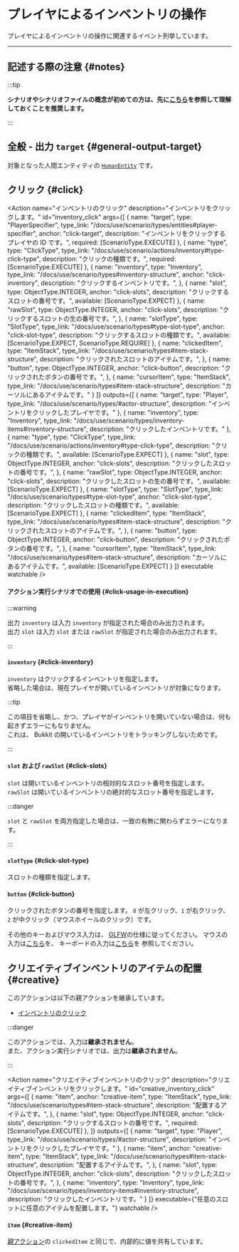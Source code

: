 

# プレイヤによるインベントリの操作

プレイヤによるインベントリの操作に関連するイベント列挙しています。

---

## 記述する際の注意 {#notes}

:::tip

**シナリオやシナリオファイルの概念が初めての方は、先に[こちら](/docs/use/scenario)を参照して理解しておくことを推奨します。**

:::

<BelowDocument docId="use/scenario/scenario-file"
               label="シナリオファイルを記述する際の注意"
               anchor="notes"
/>

## 全般 - 出力 `target` {#general-output-target}

対象となった人間エンティティの [`HumanEntity`](/docs/use/scenario/types/#actor-structure) です。

## クリック {#click}


<Action name="インベントリのクリック"
        description="インベントリをクリックします。"
        id="inventory_click"
        args={[
          {
            name: "target",
            type: "PlayerSpecifier",
            type_link: "/docs/use/scenario/types/entities#player-specifier",
            anchor: "click-target",
            description: "インベントリをクリックするプレイヤの ID です。",
            required: [ScenarioType.EXECUTE]
          },
          {
            name: "type",
            type: "ClickType",
            type_link: "/docs/use/scenario/actions/inventory#type-click-type",
            description: "クリックの種類です。",
            required: [ScenarioType.EXECUTE]
          },
          {
            name: "inventory",
            type: "Inventory",
            type_link: "/docs/use/scenario/types#inventory-structure",
            anchor: "click-inventory",
            description: "クリックするインベントリです。",
          },
          {
            name: "slot",
            type: ObjectType.INTEGER,
            anchor: "click-slots",
            description: "クリックするスロットの番号です。",
            available: [ScenarioType.EXPECT]
          },
          {
            name: "rawSlot",
            type: ObjectType.INTEGER,
            anchor: "click-slots",
            description: "クリックするスロットの生の番号です。",
          },
          {
            name: "slotType",
            type: "SlotType",
            type_link: "/docs/use/scenario/types#type-slot-type",
            anchor: "click-slot-type",
            description: "クリックするスロットの種類です。",
            available: [ScenarioType.EXPECT, ScenarioType.REQUIRE]
          },
          {
            name: "clickedItem",
            type: "ItemStack",
            type_link: "/docs/use/scenario/types#item-stack-structure",
            description: "クリックされたスロットのアイテムです。",
          },
          {
            name: "button",
            type: ObjectType.INTEGER,
            anchor: "click-button",
            description: "クリックされたボタンの番号です。",
          },
          {
            name: "cursorItem",
            type: "ItemStack",
            type_link: "/docs/use/scenario/types#item-stack-structure",
            description: "カーソルにあるアイテムです。"
          }
        ]}
        outputs={[
          {
            name: "target",
            type: "Player",
            type_link: "/docs/use/scenario/types/#actor-structure",
            description: "インベントリをクリックしたプレイヤです。"
          },
          {
            name: "inventory",
            type: "Inventory",
            type_link: "/docs/use/scenario/types/inventory-items#inventory-structure",
            description: "クリックしたインベントリです。"
          },
          {
            name: "type",
            type: "ClickType",
            type_link: "/docs/use/scenario/actions/inventory#type-click-type",
            description: "クリックの種類です。",
            available: [ScenarioType.EXPECT]
          },
          {
            name: "slot",
            type: ObjectType.INTEGER,
            anchor: "click-slots",
            description: "クリックしたスロットの番号です。",
          },
          {
            name: "rawSlot",
            type: ObjectType.INTEGER,
            anchor: "click-slots",
            description: "クリックしたスロットの生の番号です。",
            available: [ScenarioType.EXPECT]
          },
          {
            name: "slotType",
            type: "SlotType",
            type_link: "/docs/use/scenario/types#type-slot-type",
            anchor: "click-slot-type",
            description: "クリックしたスロットの種類です。",
            available: [ScenarioType.EXPECT]
          },
          {
            name: "clickedItem",
            type: "ItemStack",
            type_link: "/docs/use/scenario/types#item-stack-structure",
            description: "クリックされたスロットのアイテムです。",
          },
          {
            name: "button",
            type: ObjectType.INTEGER,
            anchor: "click-button",
            description: "クリックされたボタンの番号です。",
          },
          {
            name: "cursorItem",
            type: "ItemStack",
            type_link: "/docs/use/scenario/types#item-stack-structure",
            description: "カーソルにあるアイテムです。",
            available: [ScenarioType.EXPECT]
          }
        ]}
        executable watchable
/>

#### アクション実行シナリオでの使用 {#click-usage-in-execution}

:::warning

出力 `inventory` は入力 `inventory` が指定された場合のみ出力されます。  
出力 `slot` は入力 `slot` または `rawSlot` が指定された場合のみ出力されます。

:::

#### `inventory` {#click-inventory}

`inventory` はクリックするインベントリを指定します。  
省略した場合は、現在プレイヤが開いているインベントリが対象になります。

:::tip

この項目を省略し、かつ、プレイヤがインベントリを開いていない場合は、何も起きずエラーにもなりません。  
これは、 Bukkit の開いているインベントリをトラッキングしないためです。

:::

#### `slot` および `rawSlot` {#click-slots}

`slot` は開いているインベントリの相対的なスロット番号を指定します。  
`rawSlot` は開いているインベントリの絶対的なスロット番号を指定します。

:::danger

`slot` と `rawSlot` を両方指定した場合は、一致の有無に関わらずエラーになります。

:::

#### `slotType` {#click-slot-type}

スロットの種類を指定します。

#### `button` {#click-button}

クリックされたボタンの番号を指定します。
`0` が左クリック、`1` が右クリック、`2` が中クリック（マウスホイールのクリック）です。

その他のキーおよびマウス入力は、 [GLFW](https://glfw.org)の仕様に従ってください。
マウスの入力は[こちら](https://www.glfw.org/docs/3.3/group__keys.html)を、
キーボードの入力は[こちら](https://www.glfw.org/docs/3.3/group__keys.html)を
参照してください。

## クリエイティブインベントリのアイテムの配置 {#creative}

このアクションは以下の親アクションを継承しています。

- [インベントリのクリック](#click)

:::danger

このアクションでは、入力は**継承されません**。  
また、アクション実行シナリオでは、出力は**継承されません**。

:::

<Action name="クリエイティブインベントリのクリック"
        description="クリエイティブインベントリをクリックします。"
        id="creative_inventory_click"
        args={[
          {
            name: "item",
            anchor: "creative-item",
            type: "ItemStack",
            type_link: "/docs/use/scenario/types#item-stack-structure",
            description: "配置するアイテムです。",
          },
          {
            name: "slot",
            type: ObjectType.INTEGER,
            anchor: "click-slots",
            description: "クリックするスロットの番号です。",
            required: [ScenarioType.EXECUTE]
          },
        ]}
        outputs={[
          {
            name: "target",
            type: "Player",
            type_link: "/docs/use/scenario/types/#actor-structure",
            description: "インベントリをクリックしたプレイヤです。"
          },
          {
            name: "item",
            anchor: "creative-item",
            type: "ItemStack",
            type_link: "/docs/use/scenario/types#item-stack-structure",
            description: "配置するアイテムです。",
          },
          {
            name: "slot",
            type: ObjectType.INTEGER,
            anchor: "click-slots",
            description: "クリックしたスロットの番号です。",
          },
          {
            name: "inventory",
            type: "Inventory",
            type_link: "/docs/use/scenario/types/inventory-items#inventory-structure",
            description: "クリックしたインベントリです。"
          }
        ]}
        executable={"任意のスロットに任意のアイテムを配置します。"}
        watchable
/>

#### `item` {#creative-item}

[親アクション](#creative)の `clickedItem` と同じで、内部的に値を共有しています。
